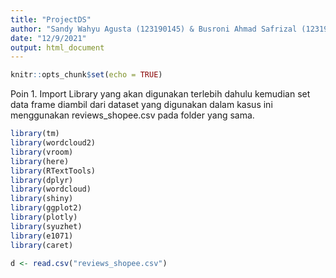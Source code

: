 ```yaml
---
title: "ProjectDS"
author: "Sandy Wahyu Agusta (123190145) & Busroni Ahmad Safrizal (123190147)"
date: "12/9/2021"
output: html_document
---
```


```r
knitr::opts_chunk$set(echo = TRUE)
```

Poin 1. Import Library yang akan digunakan terlebih dahulu kemudian set data frame diambil dari dataset yang digunakan dalam kasus ini menggunakan reviews_shopee.csv pada folder yang sama.

```r
library(tm)
library(wordcloud2)
library(vroom)
library(here)
library(RTextTools)
library(dplyr)
library(wordcloud)
library(shiny)
library(ggplot2)
library(plotly)
library(syuzhet)
library(e1071) 
library(caret) 

d <- read.csv("reviews_shopee.csv")
```

